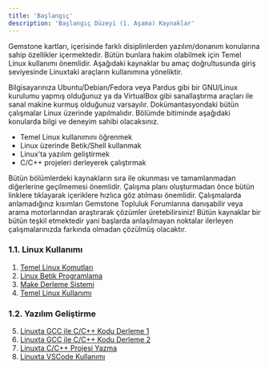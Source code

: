 ```yaml
---
title: 'Başlangıç'
description: 'Başlangıç Düzeyi (1. Aşama) Kaynaklar'
---
```


Gemstone kartları, içerisinde farklı disiplinlerden yazılım/donanım konularına sahip özellikler içermektedir.
Bütün bunlara hakim olabilmek için Temel Linux kullanımı önemlidir. Aşağıdaki kaynaklar bu amaç doğrultusunda
giriş seviyesinde Linuxtaki araçların kullanımına yöneliktir.  

<Note>
Bilgisayarınıza Ubuntu/Debian/Fedora veya Pardus gibi bir GNU/Linux kurulumu yapmış olduğunuz ya da 
VirtualBox gibi sanallaştırma araçları ile sanal makine kurmuş olduğunuz varsayılır.
Dokümantasyondaki bütün çalışmalar Linux üzerinde yapılmalıdır.
</Note>

<Tip>
Bölümde bitiminde aşağıdaki konularda bilgi ve deneyim sahibi olacaksınız.

* Temel Linux kullanımını öğrenmek
* Linux üzerinde Betik/Shell kullanmak
* Linux'ta yazılım geliştirmek
* C/C++ projeleri derleyerek çalıştırmak
</Tip>

Bütün bölümlerdeki kaynakların sıra ile okunması ve tamamlanmadan diğerlerine geçilmemesi önemlidir. Çalışma planı
oluşturmadan önce bütün linklere tıklayarak içeriklere hızlıca göz atılması önemlidir. Çalışmalarda anlamadığınız
kısımları Gemstone Topluluk Forumlarına danışabilir veya arama motorlarından araştırarak çözümler üretebilirsiniz!
Bütün kaynaklar bir bütün teşkil etmektedir yani başlarda anlaşılmayan noktalar ilerleyen çalışmalarınızda farkında
olmadan çözülmüş olacaktır.

### 1.1. Linux Kullanımı

1. [Temel Linux Komutları](https://ryanstutorials.net/linuxtutorial)
2. [Linux Betik Programlama](https://ryanstutorials.net/bash-scripting-tutorial)
3. [Make Derleme Sistemi](https://makefiletutorial.com)
4. [Temel Linux Kullanımı](https://www.geeksforgeeks.org/linux-unix/linux-tutorial)

### 1.2. Yazılım Geliştirme

5. [Linuxta GCC ile C/C++ Kodu Derleme 1](https://ioflood.com/blog/gcc-linux-command/)
6. [Linuxta GCC ile C/C++ Kodu Derleme 2](https://www.cyberciti.biz/faq/howto-compile-and-run-c-cplusplus-code-in-linux/)
7. [Linuxta C/C++ Projesi Yazma](https://vitux.com/how-to-write-and-run-a-c-program-in-linux/)
8. [Linuxta VSCode Kullanımı](https://code.visualstudio.com/docs/cpp/config-linux)
